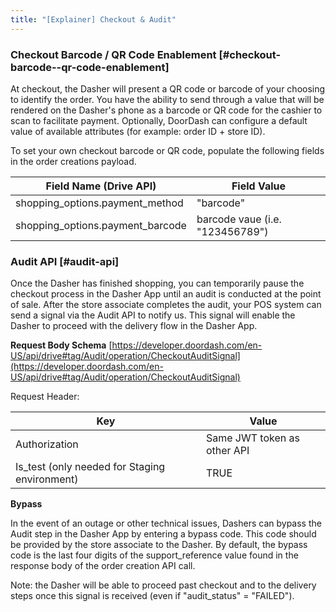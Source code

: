 ```yaml
---
title: "[Explainer] Checkout & Audit"
---
```


### Checkout Barcode / QR Code Enablement [#checkout-barcode--qr-code-enablement]

At checkout, the Dasher will present a QR code or barcode of your choosing to identify the order. You have the ability to send through a value that will be rendered on the Dasher's phone as a barcode or QR code for the cashier to scan to facilitate payment. Optionally, DoorDash can configure a default value of available attributes (for example: order ID + store ID).

To set your own checkout barcode or QR code, populate the following fields in the order creations payload.

| Field Name (Drive API) | Field Value |
| --- | --- |
| shopping\_options.payment\_method | "barcode" |
| shopping\_options.payment\_barcode | barcode vaue (i.e. "123456789") |

### Audit API [#audit-api]

Once the Dasher has finished shopping, you can temporarily pause the checkout process in the Dasher App until an audit is conducted at the point of sale. After the store associate completes the audit, your POS system can send a signal via the Audit API to notify us. This signal will enable the Dasher to proceed with the delivery flow in the Dasher App.

**Request Body Schema**
[https://developer.doordash.com/en-US/api/drive#tag/Audit/operation/CheckoutAuditSignal](https://developer.doordash.com/en-US/api/drive#tag/Audit/operation/CheckoutAuditSignal)

Request Header:

| Key | Value |
| --- | --- |
| Authorization | Same JWT token as other API |
| Is\_test (only needed for Staging environment) | TRUE |

**Bypass**

In the event of an outage or other technical issues, Dashers can bypass the Audit step in the Dasher App by entering a bypass code. This code should be provided by the store associate to the Dasher. By default, the bypass code is the last four digits of the support\_reference value found in the response body of the order creation API call.

Note: the Dasher will be able to proceed past checkout and to the delivery steps once this signal is received (even if "audit\_status" = "FAILED").

